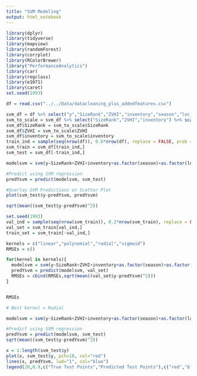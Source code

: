 ```yaml
---
title: "SVM Modeling"
output: html_notebook
---
```


```r
library(dplyr)
library(tidyverse)
library(mapview)
library(randomForest)
library(corrplot)
library(RColorBrewer)
library("PerformanceAnalytics")
library(car)
library(regclass)
library(e1071)
library(caret)
set.seed(1993)

```




```r
df = read.csv("../../Data/datacleaning_plus_addedfeatures.csv")
```



```r
svm_df = df %>% select("y","SizeRank","ZVHI","inventory","season","loc_cluster","year")
svm_to_scale = svm_df %>% select("SizeRank","ZVHI","inventory") %>% scale() %>% data.frame()
svm_df$SizeRank = svm_to_scale$SizeRank
svm_df$ZVHI = svm_to_scale$ZVHI
svm_df$inventory = svm_to_scale$inventory
train_ind = sample(seq(nrow(df)), 0.8*nrow(df), replace = FALSE, prob = NULL)
svm_train = svm_df[train_ind,]
svm_test = svm_df[-train_ind,]
```


```r
modelsvm = svm(y~SizeRank+ZVHI+inventory+as.factor(season)+as.factor(loc_cluster)+year,svm_train)

#Predict using SVM regression
predYsvm = predict(modelsvm, svm_test)

#Overlay SVM Predictions on Scatter Plot
plot(svm_test$y-predYsvm, predYsvm)

sqrt(mean((svm_test$y-predYsvm)^2))
```



```r
set.seed(1993)
val_ind = sample(seq(nrow(svm_train)), 0.2*nrow(svm_train), replace = FALSE, prob = NULL)
val_set = svm_train[val_ind,]
train_set = svm_train[-val_ind,]

kernels = c("linear","polynomial","radial","sigmoid")
RMSEs = c()

for(kernel in kernels){
  modelsvm = svm(y~SizeRank+ZVHI+inventory+as.factor(season)+as.factor(loc_cluster)+year,kernel = kernel,data=train_set)
  predYsvm = predict(modelsvm, val_set)
  RMSEs = cbind(RMSEs,sqrt(mean((val_set$y-predYsvm)^2)))
}


RMSEs

# Best kernel = Radial

modelsvm = svm(y~SizeRank+ZVHI+inventory+as.factor(season)+as.factor(loc_cluster)+year,kernel='radial',data=svm_train)

#Predict using SVM regression
predYsvm = predict(modelsvm, svm_test)
sqrt(mean((svm_test$y-predYsvm)^2))
```



```r
x = 1:length(svm_test$y)
plot(x, svm_test$y, pch=18, col="red")
lines(x, predYsvm, lwd="1", col="blue")
legend(20,0.9,c("True Test Points","Predicted Test Points"),c("red","blue"))
```
